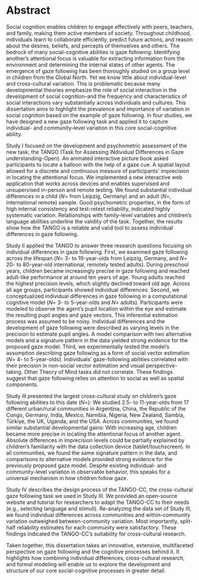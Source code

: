 # Abstract {#abstract}

Social cognition enables children to engage effectively with peers, teachers, and family, making them active members of society. Throughout childhood, individuals learn to collaborate efficiently, predict future actions, and reason about the desires, beliefs, and percepts of themselves and others. The bedrock of many social-cognitive abilities is gaze following: Identifying another's attentional focus is valuable for extracting information from the environment and determining the internal states of other agents. The emergence of gaze following has been thoroughly studied on a group level in children from the Global North. Yet we know little about individual-level and cross-cultural variation. This is problematic because many developmental theories emphasize the role of social interaction in the development of social cognition\thinspace --\thinspace and the frequency and characteristics of social interactions vary substantially across individuals and cultures. This dissertation aims to highlight the prevalence and importance of variation in social cognition based on the example of gaze following. In four studies, we have designed a new gaze following task and applied it to capture individual- and community-level variation in this core social-cognitive ability. 

Study I focused on the development and psychometric assessment of the new task, the TANGO (Task for Assessing iNdividual Differences in Gaze understanding-Open). An animated interactive picture book asked participants to locate a balloon with the help of a gaze cue. A spatial layout allowed for a discrete and continuous measure of participants’ imprecision in locating the attentional focus. We implemented a new interactive web application that works across devices and enables supervised and unsupervised in-person and remote testing. We found substantial individual differences in a child (*N*\thinspace=\thinspace 387 from Leipzig, Germany) and an adult (*N*\thinspace =\thinspace 236, international remote) sample. Good psychometric properties, in the form of high internal consistency and test-retest reliability, indicated highly systematic variation. Relationships with family-level variables and children's language abilities underline the validity of the task. Together, the results show how the TANGO is a reliable and valid tool to assess individual differences in gaze following.

Study II applied the TANGO to answer three research questions focusing on individual differences in gaze following. First, we examined gaze following across the lifespan (*N*\thinspace =\thinspace 478 3- to 19-year-olds from Leipzig, Germany, and *N*\thinspace =\thinspace 240 20- to 80-year-old international, remotely tested adults). During preschool years, children became increasingly precise in gaze following and reached adult-like performance at around ten years of age. Young adults reached the highest precision levels, which slightly declined toward old age. Across all age groups, participants showed individual differences. Second, we conceptualized individual differences in gaze following in a computational cognitive model (*N*\thinspace =\thinspace 60 3- to 5-year-olds and *N*\thinspace =\thinspace 50 adults). Participants were modeled to observe the agent's pupil location within the eye and estimate the resulting pupil angles and gaze vectors. This inferential estimation process was assumed to be noisy. Individual differences and the development of gaze following were described as varying levels in the precision to estimate pupil angles. A model comparison with two alternative models and a signature pattern in the data yielded strong evidence for the proposed gaze model. Third, we experimentally tested the model's assumption describing gaze following as a form of social vector estimation (*N*\thinspace =\thinspace 102 4- to 5-year-olds). Individuals' gaze-following abilities correlated with their precision in non-social vector estimation and visual perspective-taking. Other Theory of Mind tasks did not correlate. These findings suggest that gaze following relies on attention to social as well as spatial components.

Study III presented the largest cross-cultural study on children's gaze following abilities to this date (*N*\thinspace =\thinspace 1377): We studied 2.5- to 11-year-olds from 17 different urban/rural communities in Argentina, China, the Republic of the Congo, Germany, India, Mexico, Namibia, Nigeria, New Zealand, Sambia, Türkiye, the UK, Uganda, and the USA. Across communities, we found similar substantial developmental gains: With increasing age, children became more precise in locating the attentional focus of another agent. Absolute differences in imprecision levels could be partially explained by children's familiarity with the data collection device (tablet/touchscreen). In all communities, we found the same signature pattern in the data, and comparisons to alternative models provided strong evidence for the previously proposed gaze model. Despite existing individual- and community-level variation in observable behavior, this speaks for a universal mechanism in how children follow gaze.

Study IV describes the design process of the TANGO-CC, the cross-cultural gaze following task we used in Study III. We provided an open-source website and tutorial for researchers to adapt the TANGO-CC to their needs (e.g., selecting language and stimuli). Re-analyzing the data set of Study III, we found individual differences across communities and within-community variation outweighed between-community variation. Most importantly, split-half reliability estimates for each community were satisfactory. These findings indicated the TANGO-CC's suitability for cross-cultural research. 

Taken together, this dissertation takes an innovative, extensive, multifaceted perspective on gaze following and the cognitive processes behind it. It highlights how combining individual differences, cross-cultural research, and formal modeling will enable us to explore the development and structure of our core social-cognitive processes in greater detail.
